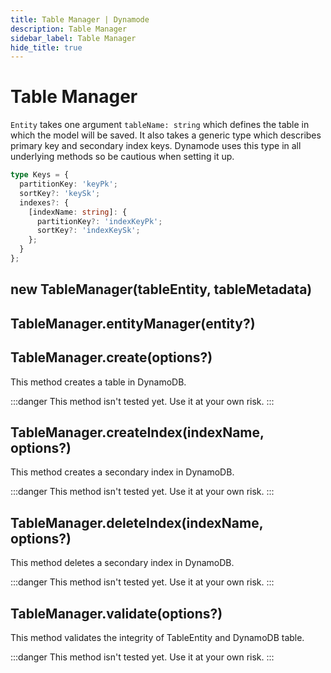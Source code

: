 ```yaml
---
title: Table Manager | Dynamode
description: Table Manager
sidebar_label: Table Manager
hide_title: true
---
```



# Table Manager
`Entity` takes one argument `tableName: string` which defines the table in which the model will be saved. It also takes a generic type which describes primary key and secondary index keys. Dynamode uses this type in all underlying methods so be cautious when setting it up. 

```ts
type Keys = {
  partitionKey: 'keyPk';
  sortKey?: 'keySk';
  indexes?: {
    [indexName: string]: {
      partitionKey?: 'indexKeyPk';
      sortKey?: 'indexKeySk';
    };
  }
};
```

## new TableManager(tableEntity, tableMetadata)



## TableManager.entityManager(entity?)



## TableManager.create(options?)

This method creates a table in DynamoDB.

:::danger
This method isn't tested yet. Use it at your own risk.
:::

## TableManager.createIndex(indexName, options?)

This method creates a secondary index in DynamoDB.

:::danger
This method isn't tested yet. Use it at your own risk.
:::

## TableManager.deleteIndex(indexName, options?)

This method deletes a secondary index in DynamoDB.

:::danger
This method isn't tested yet. Use it at your own risk.
:::

## TableManager.validate(options?)

This method validates the integrity of TableEntity and DynamoDB table.

:::danger
This method isn't tested yet. Use it at your own risk.
:::